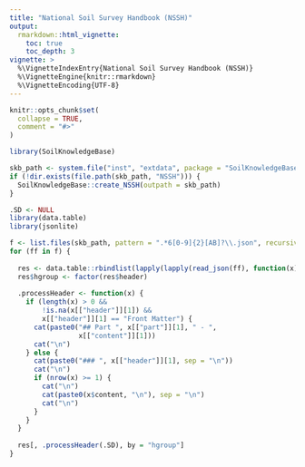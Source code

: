 ```yaml
---
title: "National Soil Survey Handbook (NSSH)"
output: 
  rmarkdown::html_vignette:
    toc: true
    toc_depth: 3
vignette: >
  %\VignetteIndexEntry{National Soil Survey Handbook (NSSH)}
  %\VignetteEngine{knitr::rmarkdown}
  %\VignetteEncoding{UTF-8}
---
```


```r
knitr::opts_chunk$set(
  collapse = TRUE,
  comment = "#>"
)
```

```r
library(SoilKnowledgeBase)

skb_path <- system.file("inst", "extdata", package = "SoilKnowledgeBase")
if (!dir.exists(file.path(skb_path, "NSSH"))) {
  SoilKnowledgeBase::create_NSSH(outpath = skb_path)
}
```

```r
.SD <- NULL
library(data.table)
library(jsonlite)

f <- list.files(skb_path, pattern = ".*6[0-9]{2}[AB]?\\.json", recursive = TRUE, full.names = TRUE)
for (ff in f) {
  
  res <- data.table::rbindlist(lapply(lapply(read_json(ff), function(x) lapply(x, data.frame)), data.table::rbindlist), fill = TRUE)
  res$hgroup <- factor(res$header)
  
  .processHeader <- function(x) {
    if (length(x) > 0 && 
        !is.na(x[["header"]][1]) &&
        x[["header"]][1] == "Front Matter") {
      cat(paste0("## Part ", x[["part"]][1], " - ",
                 x[["content"]][1]))
      cat("\n")
    } else {
      cat(paste0("### ", x[["header"]][1], sep = "\n"))
      cat("\n")
      if (nrow(x) >= 1) {
        cat("\n")
        cat(paste0(x$content, "\n"), sep = "\n")
        cat("\n")
      }
    }
  }
  
  res[, .processHeader(.SD), by = "hgroup"]
}
```
